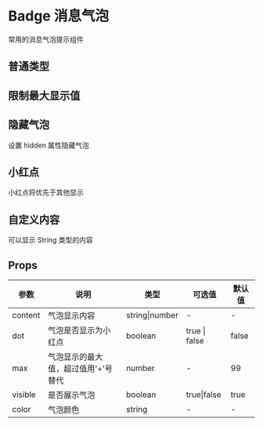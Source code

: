 # Badge 消息气泡

常用的消息气泡提示组件

## 普通类型


<DemoNormal />

## 限制最大显示值


<DemoMax />

## 隐藏气泡

设置 hidden 属性隐藏气泡


<DemoHidden />

## 小红点

小红点将优先于其他显示


<DemoDot />

## 自定义内容

可以显示 String 类型的内容


<DemoCustom />

## Props

| 参数    | 说明                                | 类型           | 可选值        | 默认值 |
| ------- | ----------------------------------- | -------------- | ------------- | ------ |
| content | 气泡显示内容                        | string\|number | -             | -      |
| dot     | 气泡是否显示为小红点                | boolean        | true \| false | false  |
| max     | 气泡显示的最大值，超过值用'+'号替代 | number         | -             | 99     |
| visible | 是否展示气泡                        | boolean        | true\|false   | true   |
| color   | 气泡颜色                            | string         | -             | -      |
